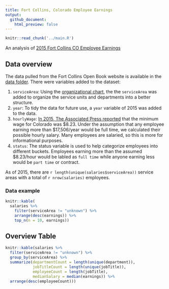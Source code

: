 ```yaml
---
title: Fort Collins, Colorado Employee Earnings
output: 
  github_document:
    html_preview: false
---
```


```r
knitr::read_chunk('../main.R')
```
An analysis of
[2015 Fort Collins CO Employee Earnings](http://www.fcgov.com/openbook/?action=browse-salaries)

## Data overview
The data pulled from the Fort Collins Open Book website is available in the 
[data folder](data/raw). There were variables added to the dataset:

1. `serviceArea`: Using the 
[organizational chart](assets/fortCollinsOrganization.pdf), the the
`serviceArea` was added to organize the service units and departments into a
better structure.
2. `year`: To tidy the data for future use, a `year` variable of 2015 was added
to the data.
3. `hourlyWage`: [In 2015, The Associated Press reported](http://denver.cbslocal.com/2015/01/01/colorado-minimum-wage-rises-to-8-23-in-2015/)
that the minimum wage for Colorado was $8.23. Under the assumption that any
employee earning more than $17,506/year would be full time, we calculated their
possible hourly salary. Many employees are salaried, so this is more for 
informational purposes.
4. `status`: The status variable is used to help categorize employees into 
different buckets. Employees earning more than the assumed $8.23/hour would be 
labled as `full time` while anyone earning less would be `part time` or contract.


As of 2015, there are `r length(unique(salaries$serviceArea))` service areas
with a total of `r nrow(salaries)` employees.

### Data example
```r
knitr::kable(
  salaries %>%
    filter(serviceArea != "unknown") %>% 
    arrange(desc(earnings)) %>% 
    top_n(n = 10, earnings))
```

## Overview Table
```r
knitr::kable(salaries %>% 
  filter(serviceArea != "unknown") %>% 
  group_by(serviceArea) %>% 
  summarize(departmentCount = length(unique(department)),
            jobTitleCount = length(unique(jobTitle)),
            employeeCount = length(jobTitle),
            medianSalary = median(earnings)) %>% 
  arrange(desc(employeeCount)))
```
